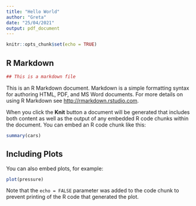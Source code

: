 ```yaml
---
title: "Hello World"
author: "Greta"
date: "25/04/2021"
output: pdf_document
---
```


```r
knitr::opts_chunk$set(echo = TRUE)
```

## R Markdown


```r
## This is a markdown file
```


This is an R Markdown document. Markdown is a simple formatting syntax for authoring HTML, PDF, and MS Word documents. For more details on using R Markdown see <http://rmarkdown.rstudio.com>.

When you click the **Knit** button a document will be generated that includes both content as well as the output of any embedded R code chunks within the document. You can embed an R code chunk like this:

```r
summary(cars)
```

## Including Plots

You can also embed plots, for example:

```r
plot(pressure)
```

Note that the `echo = FALSE` parameter was added to the code chunk to prevent printing of the R code that generated the plot.
